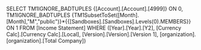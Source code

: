 SELECT TM1IGNORE_BADTUPLES {[Account].[Account].[4999]} ON 0, TM1IGNORE_BADTUPLES {TM1SubsetToSet([Month].[Month],"M","public")}*{{[Sandboxes].[Sandboxes].Levels(0).MEMBERS}} ON 1 FROM [Income Statement] WHERE ([Year].[Year].[Y2], [Currency Calc].[Currency Calc].[Local], [Version].[Version].[Version 1], [organization].[organization].[Total Company])